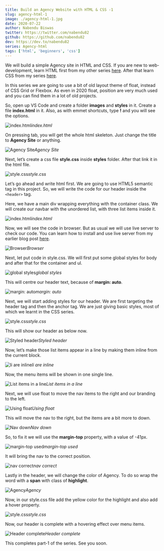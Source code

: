```yaml
---
title: Build an Agency Website with HTML & CSS -1
slug: agency-html-1
image: ./agency-html-1.jpg
date: 2020-07-22
author: Nabendu Biswas
twitter: https://twitter.com/nabendu82
github: https://github.com/nabendu82
dev: https://dev.to/nabendu82
series: Agency-html
tags: ['html', 'beginners', 'css']
---
```


We will build a simple Agency site in HTML and CSS. If you are new to web-development, learn HTML first from my other series [here](https://thewebdev.tech/series/HTML-Basics). After that learn CSS from my series [here](https://thewebdev.tech/series/CSS-Basics).

In this series we are going to use a bit of old layout theme of float, instead of CSS Grid or Flexbox. As even in 2020 float, position are very much used and you can find them in a lot of old projects.

So, open up VS Code and create a folder **images** and **styles** in it. Create a file **index.html** in it. Also, as with emmet shortcuts, type **!** and you will see the options.

![index.html](https://ik.imagekit.io/thewebdev/Agency-HTML/1/1_LXIqdc0scP.png)*index.html*

On pressing tab, you will get the whole html skeleton. Just change the title to **Agency Site** or anything.

![Agency Site](https://ik.imagekit.io/thewebdev/Agency-HTML/1/2_343yFugIZZ.png)*Agency Site*

Next, let’s create a css file **style.css** inside **styles** folder. After that link it in the html file.

![style.css](https://ik.imagekit.io/thewebdev/Agency-HTML/1/3_wz3j4VZvrV.png)*style.css*

Let’s go ahead and write html first. We are going to use HTML5 semantic tag in this project. So, we will write the code for our header inside the `<header>` tag.

Here, we have a main div wrapping everything with the container class. We will create our navbar with the unordered list, with three list items inside it.

![index.html](https://ik.imagekit.io/thewebdev/Agency-HTML/1/4_PuqaTVBZe.png)*index.html*

Now, we will see the code in browser. But as usual we will use live server to check our code. You can learn how to install and use live server from my earlier blog post [here](https://thewebdev.tech/html-basics-1).

![Browser](https://ik.imagekit.io/thewebdev/Agency-HTML/1/5_qqvIgZejD4.png)*Browser*

Next, let put code in style.css. We will first put some global styles for body and after that for the container and ul.

![global styles](https://ik.imagekit.io/thewebdev/Agency-HTML/1/6_2GYRjYWsZ2.png)*global styles*

This will centre our header text, because of **margin: auto**.

![margin: auto](https://ik.imagekit.io/thewebdev/Agency-HTML/1/7_Z0345bauEO.png)*margin: auto*

Next, we will start adding styles for our header. We are first targeting the header tag and then the anchor tag. We are just giving basic styles, most of which we learnt in the CSS series.

![style.css](https://ik.imagekit.io/thewebdev/Agency-HTML/1/8_FG9HtcZVnR.png)*style.css*

This will show our header as below now.

![Styled header](https://ik.imagekit.io/thewebdev/Agency-HTML/1/9_iTLlu44dFO.png)*Styled header*

Now, let’s make those list items appear in a line by making them inline from the current block.

![li are inline](https://ik.imagekit.io/thewebdev/Agency-HTML/1/10_FSP6LFC7z.png)*li are inline*

Now, the menu items will be shown in one single line.

![List items in a line](https://ik.imagekit.io/thewebdev/Agency-HTML/1/11_VKVIgubLLW.png)*List items in a line*

Next, we will use float to move the nav items to the right and our branding to the left.

![Using float](https://ik.imagekit.io/thewebdev/Agency-HTML/1/12_VT2Nx-iRs.png)*Using float*

This will move the nav to the right, but the items are a bit more to down.

![Nav down](https://ik.imagekit.io/thewebdev/Agency-HTML/1/13_0PiU5RALCs.png)*Nav down*

So, to fix it we will use the **margin-top** property, with a value of -41px.

![margin-top used](https://ik.imagekit.io/thewebdev/Agency-HTML/1/14_PQSuuNXBWZ.png)*margin-top used*

It will bring the nav to the correct position.

![nav correct](https://ik.imagekit.io/thewebdev/Agency-HTML/1/15_yuK0pW4j38.png)*nav correct*

Lastly in the header, we will change the color of Agency. To do so wrap the word with a **span** with class of **highlight**.

![Agency](https://ik.imagekit.io/thewebdev/Agency-HTML/1/16_cxTK02C8UB.png)*Agency*

Now, in our style.css file add the yellow color for the highlight and also add a hover property.

![style.css](https://ik.imagekit.io/thewebdev/Agency-HTML/1/17_2PgCT9hTxa.png)*style.css*

Now, our header is complete with a hovering effect over menu items.

![Header complete](https://ik.imagekit.io/thewebdev/Agency-HTML/1/18_dibjaF7edO.png)*Header complete*

This completes part-1 of the series. See you soon.
